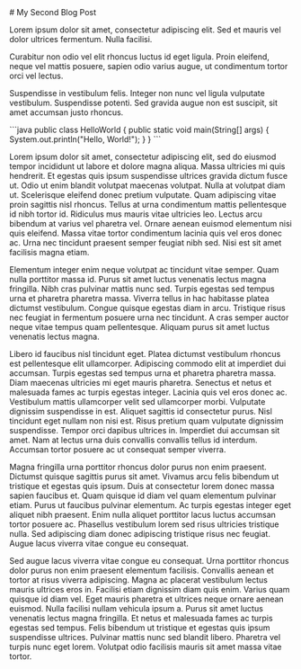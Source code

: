 <div style={{ textAlign: 'center' }}>
    # My Second Blog Post
</div>

Lorem ipsum dolor sit amet, consectetur adipiscing elit. Sed et mauris vel dolor ultrices fermentum. Nulla facilisi. 

Curabitur non odio vel elit rhoncus luctus id eget ligula. Proin eleifend, neque vel mattis posuere, sapien odio varius augue, ut condimentum tortor orci vel lectus. 

Suspendisse in vestibulum felis. Integer non nunc vel ligula vulputate vestibulum. Suspendisse potenti. Sed gravida augue non est suscipit, sit amet accumsan justo rhoncus.

<div style={{ textAlign: 'center' }}>
```java
public class HelloWorld {
    public static void main(String[] args) {
        System.out.println("Hello, World!");
    }
}
```
</div>

Lorem ipsum dolor sit amet, consectetur adipiscing elit, sed do eiusmod tempor incididunt ut labore et dolore magna aliqua. Massa ultricies mi quis hendrerit. Et egestas quis ipsum suspendisse ultrices gravida dictum fusce ut. Odio ut enim blandit volutpat maecenas volutpat. Nulla at volutpat diam ut. Scelerisque eleifend donec pretium vulputate. Quam adipiscing vitae proin sagittis nisl rhoncus. Tellus at urna condimentum mattis pellentesque id nibh tortor id. Ridiculus mus mauris vitae ultricies leo. Lectus arcu bibendum at varius vel pharetra vel. Ornare aenean euismod elementum nisi quis eleifend. Massa vitae tortor condimentum lacinia quis vel eros donec ac. Urna nec tincidunt praesent semper feugiat nibh sed. Nisi est sit amet facilisis magna etiam.

Elementum integer enim neque volutpat ac tincidunt vitae semper. Quam nulla porttitor massa id. Purus sit amet luctus venenatis lectus magna fringilla. Nibh cras pulvinar mattis nunc sed. Turpis egestas sed tempus urna et pharetra pharetra massa. Viverra tellus in hac habitasse platea dictumst vestibulum. Congue quisque egestas diam in arcu. Tristique risus nec feugiat in fermentum posuere urna nec tincidunt. A cras semper auctor neque vitae tempus quam pellentesque. Aliquam purus sit amet luctus venenatis lectus magna.

Libero id faucibus nisl tincidunt eget. Platea dictumst vestibulum rhoncus est pellentesque elit ullamcorper. Adipiscing commodo elit at imperdiet dui accumsan. Turpis egestas sed tempus urna et pharetra pharetra massa. Diam maecenas ultricies mi eget mauris pharetra. Senectus et netus et malesuada fames ac turpis egestas integer. Lacinia quis vel eros donec ac. Vestibulum mattis ullamcorper velit sed ullamcorper morbi. Vulputate dignissim suspendisse in est. Aliquet sagittis id consectetur purus. Nisl tincidunt eget nullam non nisi est. Risus pretium quam vulputate dignissim suspendisse. Tempor orci dapibus ultrices in. Imperdiet dui accumsan sit amet. Nam at lectus urna duis convallis convallis tellus id interdum. Accumsan tortor posuere ac ut consequat semper viverra.

Magna fringilla urna porttitor rhoncus dolor purus non enim praesent. Dictumst quisque sagittis purus sit amet. Vivamus arcu felis bibendum ut tristique et egestas quis ipsum. Duis at consectetur lorem donec massa sapien faucibus et. Quam quisque id diam vel quam elementum pulvinar etiam. Purus ut faucibus pulvinar elementum. Ac turpis egestas integer eget aliquet nibh praesent. Enim nulla aliquet porttitor lacus luctus accumsan tortor posuere ac. Phasellus vestibulum lorem sed risus ultricies tristique nulla. Sed adipiscing diam donec adipiscing tristique risus nec feugiat. Augue lacus viverra vitae congue eu consequat.

Sed augue lacus viverra vitae congue eu consequat. Urna porttitor rhoncus dolor purus non enim praesent elementum facilisis. Convallis aenean et tortor at risus viverra adipiscing. Magna ac placerat vestibulum lectus mauris ultrices eros in. Facilisi etiam dignissim diam quis enim. Varius quam quisque id diam vel. Eget mauris pharetra et ultrices neque ornare aenean euismod. Nulla facilisi nullam vehicula ipsum a. Purus sit amet luctus venenatis lectus magna fringilla. Et netus et malesuada fames ac turpis egestas sed tempus. Felis bibendum ut tristique et egestas quis ipsum suspendisse ultrices. Pulvinar mattis nunc sed blandit libero. Pharetra vel turpis nunc eget lorem. Volutpat odio facilisis mauris sit amet massa vitae tortor.